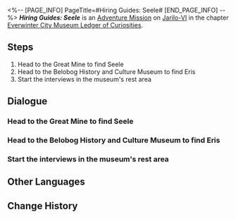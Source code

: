 <%-- [PAGE_INFO]
PageTitle=#Hiring Guides: Seele#
[END_PAGE_INFO] --%>
{{Stub|Dialogue.}}
{{Mission Infobox
|id            = 8001255
|title         = 
|image         = <!--Mission Hiring Guides: Seele.png-->
|type          = Adventure
|event_name    = 
|chapter       = Everwinter City Museum Ledger of Curiosities
|requirements  = 
|summary       = The Belobog History and Culture Museum is about to open, but there is a shortage of guides. Out of some ulterior motive, Seele, a Wildfire cadre and the bodyguard of the Supreme Guardian, submits her resume to the museum, and the interview proceeds smoothly and concludes in a friendly atmosphere.
|characters    = Bronya; Eris; Seele; Trailblazer
|startLocation = [[Jarilo-VI]] - [[Great Mine]]
|world         = Jarilo-VI
|area          = Great Mine
|prev          = 
|next          = 
|exp           = 
|credits       = 
|stellarJade   = 
|other         = 
}}
'''''Hiring Guides: Seele''''' is an [[Adventure Mission]] on [[Jarilo-VI]] in the chapter [[Everwinter City Museum Ledger of Curiosities]].

==Steps==
# Head to the Great Mine to find Seele
# Head to the Belobog History and Culture Museum to find Eris
# Start the interviews in the museum's rest area

<!--
==Gameplay Notes==

--><!--
==Trial Character==

-->
==Dialogue==
{{Stub Dialogue}}
===Head to the Great Mine to find Seele===
{{Mission Description|type=adventure|location=Great Mine|The Belobog History and Culture Museum is about to open, but there is a great lack of guides. To rapidly fill up these positions and improve the visitor experience, Pela and Eris are inviting all Belobog citizens to apply for these positions.<br />This time they have their eye on Seele, senior member of Wildfire. Head to the Great Mine in their stead, and see whether Seele is interested in the position.}}
{{Dialogue Start}}
:{{tx}}
{{Dialogue End}}

===Head to the Belobog History and Culture Museum to find Eris===
{{Dialogue Start}}
:{{tx}}
{{Dialogue End}}

===Start the interviews in the museum's rest area===
{{Dialogue Start}}
:{{tx}}
{{Dialogue End}}

==Other Languages==
{{Other Languages
|en   = Hiring Guides: Seele
|zhs  = 导览员募集•希儿
|zht  = 導覽員募集•希兒
|ja   = ガイド募集・ゼーレ
|ko   = 안내원 모집•제레
|es   = Reclutamiento de guías: Seele
|fr   = Recrutement de guides&nbsp;: Seele
|ru   = Наём экскурсоводов: Зеле
|th   = รับสมัครไกด์: Seele
|vi   = Tuyển Hướng Dẫn Viên: Seele
|de   = Museumsführer gesucht: Seele
|id   = Perekrutan Pemandu: Seele
|pt   = Recrutamento de Guias Turísticos: Seele
}}

==Change History==
{{Change History|1.1}}
